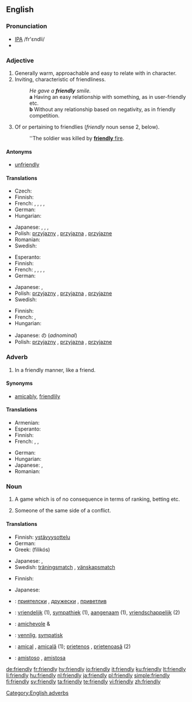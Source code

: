 ==English==

===Pronunciation===
* [[IPA]] /fr'εndli/
* {{audio|en-us-friendly.ogg|Audio (US)}}

===Adjective===
{{en-adj}}

# Generally warm, approachable and easy to relate with in character.
# Inviting, characteristic of friendliness.
#: ''He gave a '''friendly''' smile.''
#: '''a''' Having an easy relationship with something, as in user-friendly etc.
#: '''b''' Without any relationship based on negativity, as in friendly competition.
# {{military}} Of or pertaining to friendlies (''friendly'' noun sense 2, below).
#: ''The soldier was killed by [[friendly fire|'''friendly''' fire]].

====Antonyms====
* [[unfriendly]]

====Translations====
{{trans-top|warm, approachable}}
* Czech: {{t-|cs|přátelský|m}}
* Finnish: {{t+|fi|ystävällinen}}
* French: {{t+|fr|amical|m}}, {{t+|fr|amicale|f}}, {{t+|fr|aimable|m|f}}, {{t+|fr|gentil|m}}, {{t+|fr|gentille|f}}
* German: {{t+|de|freundlich}}
* Hungarian: {{t+|hu|barátságos}}
{{trans-mid}}
* Japanese: {{t-|ja|親切な|tr=shinsetsuna|sc=Jpan}}, {{t|ja|愛想のよい|tr=aisō no yoi|sc=Jpan}}, {{t|ja|人当たりのよい|tr=hitoatari no yoi|sc=Jpan}},
* Polish: [[przyjazny]] {{m}}, [[przyjazna]] {{f}}, [[przyjazne]] {{n}}
* Romanian: {{t-|ro|prietenos}}
* Swedish: {{t+|sv|vänlig}}
{{trans-bottom}}

{{trans-top|characteristic of friendliness}}
* Esperanto: {{t-|eo|amika|xs=Esperanto}}
* Finnish: {{t+|fi|ystävällinen}}
* French: {{t+|fr|amical|m}}, {{t+|fr|amicale|f}}, {{t+|fr|aimable|m|f}}, {{t+|fr|gentil|m}}, {{t+|fr|gentille|f}}
* German: {{t+|de|freundlich}}
{{trans-mid}}
* Japanese: {{t|ja|気さくな|tr=kisakuna|sc=Jpan}}, {{t|ja|友好的な|tr=yūkōtekina|sc=Jpan}}
* Polish: [[przyjazny]] {{m}}, [[przyjazna]] {{f}}, [[przyjazne]] {{n}}
* Swedish: {{t+|sv|vänlig}}
{{trans-bottom}}

{{trans-top|military sense}}
* Finnish: {{t+|fi|oma}}
* French: {{t+|fr|allié|m}}, {{t+|fr|alliée|f}}
* Hungarian: {{t|hu|baráti}}
{{trans-mid}}
* Japanese: {{t-|ja|味方|tr=mikata|sc=Jpan}}の (''adnominal'')
* Polish: [[przyjazny]] {{m}}, [[przyjazna]] {{f}}, [[przyjazne]] {{n}}
{{trans-bottom}}

===Adverb===
{{en-adv}}

# In a friendly manner, like a friend.

====Synonyms====
* [[amicably]], [[friendlily]]

====Translations====
{{trans-top|in a friendly manner}}
* Armenian: {{t-|hy|ընկերաբար|sc=Hayeren|xs=Armenian}}
* Esperanto: {{t-|eo|amike|xs=Esperanto}}
* Finnish: {{t+|fi|ystävällinen|alt=ystävällisesti}}
* French: {{t+|fr|amicalement}}, {{t+|fr|aimablement}}, {{t+|fr|gentiment}}
{{trans-mid}}
* German: {{t+|de|freundlich}}
* Hungarian: {{t|hu|barátságosan}}
* Japanese: {{t|ja|友好的に|tr=yūkōtekini|sc=Jpan}}, {{t|ja|気さくに|tr=kisakuni|sc=Jpan}}
* Romanian: {{t-|ro|prieteneşte}}
{{trans-bottom}}

===Noun===
{{en-noun|friendlies}}

# {{sport}} A game which is of no consequence in terms of ranking, betting etc.
# {{context|military|lang=en}} Someone of the same side of a conflict.

====Translations====
{{trans-top|(''sports'') game}}
* Finnish: [[ystävyysottelu]]
* German: {{t+|de|Freundschaftsspiel|n}}
* Greek: {{t|el|φιλικός|m|sc=Grek}} (filikós)
{{trans-mid}}
* Japanese: {{t|ja|親善試合|tr=shinzenjiai|sc=Jpan}}, {{t|ja|フレンドシップマッチ|tr=furendoshippu macchi|sc=Jpan}}
* Swedish: [[träningsmatch]] {{c}}, [[vänskapsmatch]] {{c}}
{{trans-bottom}}

{{trans-top|someone of the same side}}
* Finnish: {{t+|fi|oma}}
{{trans-mid}}
* Japanese: {{t-|ja|味方|tr=mikata|sc=Jpan}}
{{trans-bottom}}

{{checktrans-top}}
* {{ttbc|Bulgarian}}: [[приятелски]] {{m}}, [[дружески]] {{m}}, [[приветлив]] {{m}}
* {{ttbc|Dutch}}: [[vriendelijk]] (1), [[sympathiek]] (1), [[aangenaam]] (1), [[vriendschappelijk]] (2)
{{trans-mid}}
* {{ttbc|Italian}}: [[amichevole]] {{m}} & {{f}}
* {{ttbc|Norwegian}}: [[vennlig]], [[sympatisk]]
* {{ttbc|Romanian}}: [[amical]] {{m}}, [[amicală]] {{f}} (1); [[prietenos]] {{m}}, [[prietenoasă]] {{f}} (2)
* {{ttbc|Spanish}}: [[amistoso]] {{m}}, [[amistosa]] {{f}}
{{trans-bottom}}

[[Category:English adverbs]]

[[de:friendly]]
[[fr:friendly]]
[[hy:friendly]]
[[io:friendly]]
[[it:friendly]]
[[ku:friendly]]
[[lt:friendly]]
[[li:friendly]]
[[hu:friendly]]
[[nl:friendly]]
[[ja:friendly]]
[[pl:friendly]]
[[simple:friendly]]
[[fi:friendly]]
[[sv:friendly]]
[[ta:friendly]]
[[te:friendly]]
[[vi:friendly]]
[[zh:friendly]]